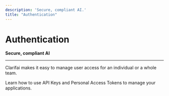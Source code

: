 ```yaml
---
description: 'Secure, compliant AI.'
title: "Authentication"
---
```


# Authentication

**Secure, compliant AI**
<hr />

Clarifai makes it easy to manage user access for an individual or a whole team.

Learn how to use API Keys and Personal Access Tokens to manage your applications.

